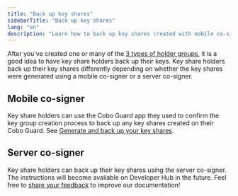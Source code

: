 ```yaml
---
title: "Back up key shares"
sidebarTitle: "Back up key shares"
lang: "en"
description: "Learn how to back up key shares created with mobile co-signers and server co-signers to ensure data security."
---
```


After you’ve created one or many of the [3 types of holder groups](/en/portal/mpc-wallets/ocw/holder-group-overview), it is a good idea to have key share holders back up their keys. Key share holders back up their key shares differently depending on whether the key shares were generated using a mobile co-signer or a server co-signer.

## Mobile co-signer
Key share holders can use the Cobo Guard app they used to confirm the key group creation process to back up any key shares created on their Cobo Guard. See [Generate and back up your key shares](/en/guard/generate-and-back-up-key-shares).

## Server co-signer
Key share holders can back up their key shares using the server co-signer. The instructions will become available on Developer Hub in the future.
<Tip>Feel free to [share your feedback](https://forms.zohopublic.com/cobo/form/DocumentFeedbackForm/formperma/QvLOhxJv1_JMsJ-1dleZ8Itb_7rzN-LtgvsDdxosoVI?referrername=manuals) to improve our documentation!</Tip>